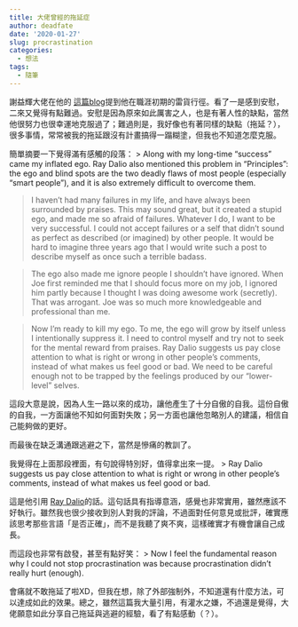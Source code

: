 ```yaml
---
title: 大佬曾經的拖延症
author: deadfate
date: '2020-01-27'
slug: procrastination
categories:
  - 想法
tags:
  - 隨筆
---
```

 
謝益輝大佬在他的 [這篇blog](https://yihui.org/en/2018/02/career-crisis/)提到他在職涯初期的雷貨行徑。看了一是感到安慰，二來又覺得有點難過。安慰是因為原來如此厲害之人，也是有著人性的缺點，當然他很努力也很幸運地克服過了；難過則是，我好像也有著同樣的缺點（拖延？），很多事情，常常被我的拖延跟沒有計畫搞得一蹋糊塗，但我也不知道怎麼克服。  

簡單摘要一下覺得滿有感觸的段落：
> Along with my long-time “success” came my inflated ego. Ray Dalio also mentioned this problem in “Principles”: the ego and blind spots are the two deadly flaws of most people (especially “smart people”), and it is also extremely difficult to overcome them.  

> I haven’t had many failures in my life, and have always been surrounded by praises. This may sound great, but it created a stupid ego, and made me so afraid of failures. Whatever I do, I want to be very successful. I could not accept failures or a self that didn’t sound as perfect as described (or imagined) by other people. It would be hard to imagine three years ago that I would write such a post to describe myself as once such a terrible badass.  

> The ego also made me ignore people I shouldn’t have ignored. When Joe first reminded me that I should focus more on my job, I ignored him partly because I thought I was doing awesome work (secretly). That was arrogant. Joe was so much more knowledgeable and professional than me.  

> Now I’m ready to kill my ego. To me, the ego will grow by itself unless I intentionally suppress it. I need to control myself and try not to seek for the mental reward from praises. Ray Dalio suggests us pay close attention to what is right or wrong in other people’s comments, instead of what makes us feel good or bad. We need to be careful enough not to be trapped by the feelings produced by our “lower-level” selves.  

這段大意是說，因為人生一路以來的成功，讓他產生了十分自傲的自我。這份自傲的自我，一方面讓他不知如何面對失敗；另一方面也讓他忽略別人的建議，相信自己能夠做的更好。

而最後在缺乏溝通跟逃避之下，當然是慘痛的教訓了。  

我覺得在上面那段裡面，有句說得特別好，值得拿出來一提。
> Ray Dalio suggests us pay close attention to what is right or wrong in other people’s comments, instead of what makes us feel good or bad.  


這是他引用 [Ray Dalio](https://zh.wikipedia.org/wiki/%E9%9B%B7%C2%B7%E9%81%94%E5%88%A9%E5%A5%A7)的話。這句話具有指導意涵，感覺也非常實用，雖然應該不好執行。雖然我也很少接收到別人對我的評論，不過面對任何意見或批評，確實應該思考那些言語「是否正確」，而不是我聽了爽不爽，這樣確實才有機會讓自己成長。

而這段也非常有啟發，甚至有點好笑：
> Now I feel the fundamental reason why I could not stop procrastination was because procrastination didn’t really hurt (enough).  

會痛就不敢拖延了啦XD，但我在想，除了外部強制外，不知道還有什麼方法，可以達成如此的效果。總之，雖然這篇我大量引用，有灌水之嫌，不過還是覺得，大佬願意如此分享自己拖延與逃避的經驗，看了有點感動（？）。
